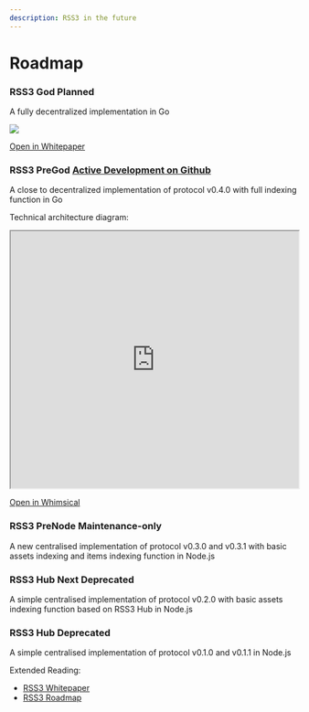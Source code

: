 ```yaml
---
description: RSS3 in the future
---
```


# Roadmap


<BrowserOnly>
  <Timeline>
    <Timeline.Item color="blue">
      <Badge.Ribbon text="Q4 2022 -">
        <Card>
          <h3>RSS3 God <Tag color="#0072FF">Planned</Tag></h3>
          <p>A fully decentralized implementation in Go</p>
          <img src="/img/roadmap/architecture.png" />
          <p>
            <a target="_blank" href="/assets/RSS3-Whitepaper.pdf">
              Open in Whitepaper
            </a>
          </p>
        </Card>
      </Badge.Ribbon>
    </Timeline.Item>
    <Timeline.Item color="blue">
      <Badge.Ribbon text="Jan 2022 - ">
        <Card>
          <h3>RSS3 PreGod <Tag color="#0072FF"><a href="https://github.com/NaturalSelectionLabs/RSS3-PreGod">Active Development on Github</a></Tag></h3>
          <p>
            A close to decentralized implementation of protocol v0.4.0 with full indexing function in Go
          </p>
          <p>Technical architecture diagram:</p>
          <iframe
            style={{ border: "none" }}
            width="100%"
            height="450"
            src="https://whimsical.com/embed/PHXfjqFjYrecd6EsnvgcXx"
          ></iframe>
          <p>
            <a
              target="_blank"
              href="https://whimsical.com/pregod-PHXfjqFjYrecd6EsnvgcXx"
            >
              Open in Whimsical
            </a>
          </p>
        </Card>
      </Badge.Ribbon>
    </Timeline.Item>
    <Timeline.Item color="blue">
      <Badge.Ribbon text="Jul 2021 - Nov 2021">
        <Card>
          <h3>RSS3 PreNode <Tag color="volcano">Maintenance-only</Tag></h3>
          <p>
            A new centralised implementation of protocol v0.3.0 and v0.3.1 with
            basic assets indexing and items indexing function in Node.js
          </p>
        </Card>
      </Badge.Ribbon>
    </Timeline.Item>
    <Timeline.Item color="blue">
      <Badge.Ribbon text="Jul 2021 - Nov 2021">
        <Card>
          <h3>RSS3 Hub Next <Tag color="red">Deprecated</Tag></h3>
          <p>
            A simple centralised implementation of protocol v0.2.0 with basic
            assets indexing function based on RSS3 Hub in Node.js
          </p>
        </Card>
      </Badge.Ribbon>
    </Timeline.Item>
    <Timeline.Item color="blue">
      <Badge.Ribbon text="May 2021 - Jul 2021">
        <Card>
          <h3>RSS3 Hub <Tag color="red">Deprecated</Tag></h3>
          <p>
            A simple centralised implementation of protocol v0.1.0 and v0.1.1 in
            Node.js
          </p>
        </Card>
      </Badge.Ribbon>
    </Timeline.Item>
  </Timeline>
</BrowserOnly>

Extended Reading:

- [RSS3 Whitepaper](/assets/RSS3-Whitepaper.pdf)
- [RSS3 Roadmap](https://blog.rss3.io/17-the-rss3-roadmap)
